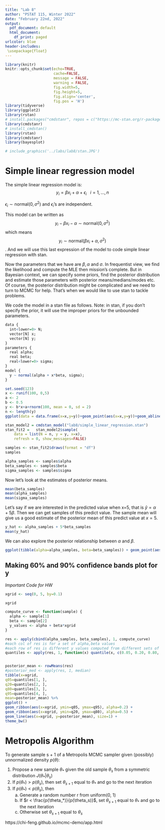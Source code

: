 ```yaml
---
title: "Lab 8"
author: "PSTAT 115, Winter 2022"
date: "February 22nd, 2022"
output:
  pdf_document: default
  html_document:
    df_print: paged
urlcolor: blue
header-includes:
 \usepackage{float}
---
```


```r
library(knitr)
knitr::opts_chunk$set(echo=TRUE, 
                      cache=FALSE,
                      message = FALSE,
                      warning = FALSE,
                      fig.width=5, 
                      fig.height=5,
                      fig.align='center',
                      fig.pos = 'H')
library(tidyverse)
library(ggplot2)
library(rstan)
# install.packages("cmdstanr", repos = c("https://mc-stan.org/r-packages/", getOption("repos")))
library(cmdstanr)
# install_cmdstan()
library(rstan)
library(cmdstanr)
library(bayesplot)
```


```r
# include_graphics('../labs/lab8/stan.JPG')
```

# Simple linear regression model

The simple linear regression model is: $$y_i=\beta x_i+\alpha+\epsilon_i\ \ \   i=1,\dots,n$$

$\epsilon_i\sim \text{normal}(0,\sigma^2)$ and $\epsilon_i$'s are independent.

This model can be written as $$y_i-\beta x_i-\alpha \sim \text{normal}(0,\sigma^2)$$ which means $$y_i \sim \text{normal}(\beta x_i+\alpha,\sigma^2)$$. And we will use this last expression of the model to code simple linear regression with stan.

Now the parameters that we have are $\beta,\alpha\ \text{and}\ \sigma$. In frequentist view, we find the likelihood and compute the MLE then mission's complete. But in Bayesian context, we can specify some priors, find the posterior distribution and estimate those parameters with posterior means/medians/modes etc. Of course, the posterior distribution might be complicated and we need to turn to MCMC for help. That's when we would like to use stan to tackle problems.

We code the model in a stan file as follows. Note: in stan, if you don't specify the prior, it will use the improper priors for the unbounded parameters.

```r
data {
  int<lower=0> N;
  vector[N] x;
  vector[N] y;
}
parameters {
  real alpha;
  real beta;
  real<lower=0> sigma;
}
model {
  y ~ normal(alpha + x*beta, sigma);
}
```


```r
set.seed(123)
x <- runif(100, 0,5)
a <- 2
b <- 0.5
y <- b*x+a+rnorm(100, mean = 0, sd = 2)
n <- length(y)
ggplot(data = data.frame(x=x,y=y))+geom_point(aes(x=x,y=y))+geom_abline(slope = b, intercept = a, col = "red")+theme_bw()

stan_model2 = cmdstan_model("lab8/simple_linear_regression.stan")
stan_fit2 =   stan_model2$sample(
    data = list(N = n, y = y, x=x),
    refresh = 0, show_messages=FALSE)

samples <- stan_fit2$draws(format = "df")
samples

alpha_samples <- samples$alpha
beta_samples <- samples$beta
sigma_samples <- samples$sigma
```


Now let's look at the estimates of posterior means.


```r
mean(beta_samples)
mean(alpha_samples)
mean(sigma_samples)
```

Let's say if we are interested in the predicted value when x=5, that is $\hat{y} = \alpha+5\beta$. Then we can get samples of this predict value. The sample mean will give us a good estimate of the posterior mean of this predict value at $x=5$.

```r
y_hat <- alpha_samples + 5*beta_samples
mean(y_hat)
```

We can also explore the posterior relationship between $\alpha$ and $\beta$. 

```r
ggplot(tibble(alpha=alpha_samples, beta=beta_samples)) + geom_point(aes(x=alpha, y=beta)) + theme_bw()
```


## Making 60% and 90% confidence bands plot for y

*Important Code for HW* 
```r
xgrid <- seq(0, 5, by=0.1)

xgrid

compute_curve <- function(sample) {
  alpha <- sample[1]
  beta <- sample[2]
  y_values <- alpha + beta*xgrid
}

res <- apply(cbind(alpha_samples, beta_samples), 1, compute_curve)
#each col of res is for a set of alpha,beta values
#each row of res is different y values computed from different sets of alpha beta for a fixed x values.
quantiles <- apply(res, 1, function(x) quantile(x, c(0.05, 0.20, 0.80, 0.95)))


posterior_mean <- rowMeans(res)
#posterior_med <- apply(res, 1, median)
tibble(x=xgrid,
q05=quantiles[1, ],
q20=quantiles[2, ],
q80=quantiles[3, ],
q95=quantiles[4, ],
mean=posterior_mean) %>%
ggplot() +
geom_ribbon(aes(x=xgrid, ymin=q05, ymax=q95), alpha=0.2) +
geom_ribbon(aes(x=xgrid, ymin=q20, ymax=q80), alpha=0.5) +
geom_line(aes(x=xgrid, y=posterior_mean), size=1) +
theme_bw()

```

# Metropolis Algorithm

To generate sample s + 1 of a Metropolis MCMC sampler given (possibly) unnormalized density $p(\theta)$: 

1. Propose a new sample $\theta_*$ given the old sample $\theta_s$ from a symmetric distribution $J(\theta_*|\theta_s)$
2. If $p(\theta_*) > p(\theta_s)$, then set $\theta_{s + 1}$ equal to $\theta_*$ and go to the next iteration
3. If $p(\theta_*) < p(\theta_s)$, then
    a. Generate a random number r from uniform(0, 1)
    b. If $r < \frac{p(\theta_*)}{p(\theta_s)}$, set $\theta_{s + 1}$ equal to $\theta_*$ and go to the next iteration
    c. Otherwise set $\theta_{s + 1}$ equal to $\theta_s$
    
https://chi-feng.github.io/mcmc-demo/app.html





